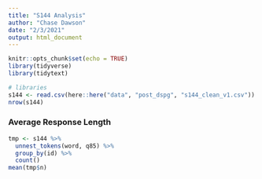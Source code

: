 ```yaml
---
title: "S144 Analysis"
author: "Chase Dawson"
date: "2/3/2021"
output: html_document
---
```


```r
knitr::opts_chunk$set(echo = TRUE)
library(tidyverse)
library(tidytext)
```

```r
# libraries
s144 <- read.csv(here::here("data", "post_dspg", "s144_clean_v1.csv"))
nrow(s144)
```

### Average Response Length

```r
tmp <- s144 %>% 
  unnest_tokens(word, q85) %>%
  group_by(id) %>%
  count() 
mean(tmp$n)
```



